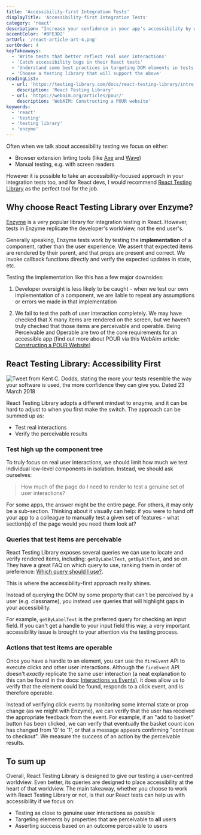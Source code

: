```yaml
---
title: 'Accessibility-first Integration Tests'
displayTitle: 'Accessibility-first Integration Tests'
category: 'react'
description: "Increase your confidence in your app's accessibility by writing React tests that focus on elements perceivable by the widest range of users."
accentColor: '#BFE3D2'
artUrl: '/react-article-art-4.png'
sortOrder: 4
keyTakeaways:
  - 'Write tests that better reflect real user interactions'
  - 'Catch accessibility bugs in their React tests'
  - 'Understand some best practices in targeting DOM elements in tests'
  - 'Choose a testing library that will support the above'
readingList:
  - url: 'https://testing-library.com/docs/react-testing-library/intro'
    description: 'React Testing Library'
  - url: 'https://webaim.org/articles/pour/'
    description: 'WebAIM: Constructing a POUR website'
keywords:
  - 'react'
  - 'testing'
  - 'testing library'
  - 'enzyme'
---
```



Often when we talk about accessibility testing we focus on either:

- Browser extension linting tools (like [Axe](https://chrome.google.com/webstore/detail/axe-web-accessibility-tes/lhdoppojpmngadmnindnejefpokejbdd) and [Wave](https://chrome.google.com/webstore/detail/wave-evaluation-tool/jbbplnpkjmmeebjpijfedlgcdilocofh))
- Manual testing, e.g. with screen readers

However it is possible to take an accessibility-focused approach in your integration tests too, and for React devs, I would recommend [React Testing Library](https://testing-library.com/docs/react-testing-library/intro) as the perfect tool for the job.

## Why choose React Testing Library over Enzyme?

[Enzyme](https://airbnb.io/enzyme/) is a very popular library for integration testing in React. However, tests in Enzyme replicate the developer's worldview, not the end user's.

Generally speaking, Enzyme tests work by testing the **implementation** of a component, rather than the user experience. We assert that expected items are rendered by their parent, and that props are present and correct. We invoke callback functions directly and verify the expected updates in state, etc.

Testing the implementation like this has a few major downsides:

1. Developer oversight is less likely to be caught - when we test our own implementation of a component, we are liable to repeat any assumptions or errors we made in that implementation

2. We fail to test the path of user interaction completely. We may have checked that X many items are rendered on the screen, but we haven't truly checked that those items are perceivable and operable. Being Perceivable and Operable are two of the core requirements for an accessible app (find out more about POUR via this WebAim article: [Constructing a POUR Website](https://webaim.org/articles/pour/))

## React Testing Library: Accessibility First

![Tweet from Kent C. Dodds, stating the more your tests resemble the way your software is used, the more confidence they can give you. Dated 23 March 2018](./KentDoddsTweet.png)

React Testing Library adopts a different mindset to enzyme, and it can be hard to adjust to when you first make the switch. The approach can be summed up as:

- Test real interactions
- Verify the perceivable results

### Test high up the component tree

To truly focus on real user interactions, we should limit how much we test individual low-level components in isolation. Instead, we should ask ourselves:

> How much of the page do I need to render to test a genuine set of user interactions?

For some apps, the answer might be the entire page. For others, it may only be a sub-section. Thinking about it visually can help: if you were to hand off your app to a colleague to manually test a given set of features - what section(s) of the page would you need them look at?

### Queries that test items are perceivable

React Testing Library exposes several queries we can use to locate and verify rendered items, including: `getByLabelText`, `getByAltText`, and so on. They have a great FAQ on which query to use, ranking them in order of preference: [Which query should I use?](https://testing-library.com/docs/guide-which-query#priority). 

This is where the accessibility-first approach really shines.

Instead of querying the DOM by some property that can't be perceived by a user (e.g. classname), you instead use queries that will highlight gaps in your accessibility. 

For example, `getByLabelText` is the preferred query for checking an input field. If you can't get a handle to your input field this way, a very important accessibility issue is brought to your attention via the testing process.

### Actions that test items are operable

Once you have a handle to an element, you can use the `fireEvent` API to execute clicks and other user interactions. Although the `fireEvent` API doesn't *exactly* replicate the same user interaction (a neat explanation to this can be found in the docs: [Interactions vs Events](https://testing-library.com/docs/guide-events)), it does allow us to verify that the element could be found, responds to a click event, and is therefore operable.

Instead of verifying click events by monitoring some internal state or prop change (as we might with Enzyme), we can verify that the user has received the appropriate feedback from the event. For example, if an "add to basket" button has been clicked, we can verify that eventually the basket count icon has changed from '0' to '1', or that a message appears confirming "continue to checkout". We measure the success of an action by the perceivable results.

## To sum up

Overall, React Testing Library is designed to give our testing a user-centred worldview. Even better, its queries are designed to place accessibility at the heart of that worldview. The main takeaway, whether you choose to work with React Testing Library or not, is that our React tests can help us with accessibility if we focus on:
- Testing as close to genuine user interactions as possible
- Targeting elements by properties that are perceivable to **all** users
- Asserting success based on an outcome perceivable to users




  

